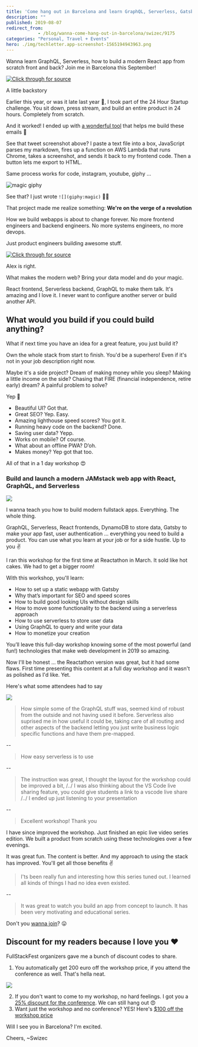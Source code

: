 ```yaml
---
title: 'Come hang out in Barcelona and learn GraphQL, Serverless, Gatsby, ...'
description: ""
published: 2019-08-07
redirect_from: 
            - /blog/wanna-come-hang-out-in-barcelona/swizec/9175
categories: "Personal, Travel + Events"
hero: ./img/techletter.app-screenshot-1565194943963.png
---
```

Wanna learn GraphQL, Serverless, how to build a modern React app from scratch front and back? Join me in Barcelona this September!

[![Click through for source](./img/techletter.app-screenshot-1565194943963.png)](https://twitter.com/FullStackFest/status/1157228136179933185)





A little backstory



Earlier this year, or was it late last year 🤔, I took part of the 24 Hour Startup challenge. You sit down, press stream, and build an entire product in 24 hours. Completely from scratch.



And it worked! I ended up with [a wonderful tool](https://techletter.app) that helps me build these emails 🎉



See that tweet screenshot above? I paste a text file into a box, JavaScript parses my markdown, fires up a function on AWS Lambda that runs Chrome, takes a screenshot, and sends it back to my frontend code. Then a button lets me export to HTML.



Same process works for code, instagram, youtube, giphy ...



![magic giphy](./img/media-12NUbkX6p4xOO4-giphy.gif)



See that? I just wrote `![](giphy:magic)` 🧙‍♂️



That project made me realize something: **We&#x27;re on the verge of a revolution**



How we build webapps is about to change forever. No more frontend engineers and backend engineers. No more systems engineers, no more devops.



Just product engineers building awesome stuff.





[![Click through for source](./img/techletter.app-screenshot-1565194943871.png)](https://twitter.com/voidfiles/status/1157735774999080960)





Alex is right.



What makes the modern web? Bring your data model and do your magic.



React frontend, Serverless backend, GraphQL to make them talk. It&#x27;s amazing and I love it. I never want to configure another server or build another API.



## What would you build if you could build anything?



What if next time you have an idea for a great feature, you just build it?



Own the whole stack from start to finish. You&#x27;d be a superhero! Even if it&#x27;s not in your job description right now.



Maybe it&#x27;s a side project? Dream of making money while you sleep? Making a little income on the side? Chasing that FIRE (financial independence, retire early) dream? A painful problem to solve?



Yep 💪



- Beautiful UI? Got that.
- Great SEO? Yep. Easy.
- Amazing lighthouse speed scores? You got it.
- Running heavy code on the backend? Done.
- Saving user data? Yepp.
- Works on mobile? Of course.
- What about an offline PWA? D’oh.
- Makes money? Yep got that too.



All of that in a 1 day workshop 😍



### Build and launch a modern JAMstack web app with React, GraphQL, and Serverless



[![](./img/48YsiTT.jpg)](https://2019.fullstackfest.com/workshops/build-and-launch-jamstack-react-graphql-serverless/)



I wanna teach you how to build modern fullstack apps. Everything. The whole thing.



GraphQL, Serverless, React frontends, DynamoDB to store data, Gatsby to make your app fast, user authentication ... everything you need to build a product. You can use what you learn at your job or for a side hustle. Up to you ✌️



I ran this workshop for the first time at Reactathon in March. It sold like hot cakes. We had to get a bigger room!



With this workshop, you&#x27;ll learn:



- How to set up a static webapp with Gatsby
- Why that’s important for SEO and speed scores
- How to build good looking UIs without design skills
- How to move some functionality to the backend using a serverless approach
- How to use serverless to store user data
- Using GraphQL to query and write your data
- How to monetize your creation



You’ll leave this full-day workshop knowing some of the most powerful (and fun!) technologies that make web development in 2019 so amazing.



Now I&#x27;ll be honest ... the Reactathon version was great, but it had some flaws. First time presenting this content at a full day workshop and it wasn&#x27;t as polished as I&#x27;d like. Yet.



Here&#x27;s what some attendees had to say



![](./img/dh0BIlm.png)



> How simple some of the GraphQL stuff was, seemed kind of robust from the outside and not having used it before. Serverless also suprised me in how useful it could be, taking care of all routing and other aspects of the backend letting you just write business logic specific functions and have them pre-mapped.



\--



> How easy serverless is to use



\--



> The instruction was great, I thought the layout for the workshop could be improved a bit, /../ I was also thinking about the VS Code live sharing feature, you could give students a link to a vscode live share /../ I ended up just listening to your presentation



\--



> Excellent workshop! Thank you



I have since improved the workshop. Just finished an epic live video series edition. We built a product from scratch using these technologies over a few evenings.



It was great fun. The content is better. And my approach to using the stack has improved. You&#x27;ll get all those benefits ✌️



> I&#x27;ts been really fun and interesting how this series tuned out. I learned all kinds of things I had no idea even existed.



\--



> It was great to watch you build an app from concept to launch. It has been very motivating and educational series.



Don&#x27;t you [wanna join](https://2019.fullstackfest.com/workshops/build-and-launch-jamstack-react-graphql-serverless/)? 😛



## Discount for my readers because I love you ❤️



FullStackFest organizers gave me a bunch of discount codes to share.



1. You automatically get 200 euro off the workshop price, if you attend the conference as well. That&#x27;s hella neat.



[![](./img/wkiVpBm.png)](https://2019.fullstackfest.com/workshops/build-and-launch-jamstack-react-graphql-serverless/)



2. If you don&#x27;t want to come to my workshop, no hard feelings. I got you a [25% discount for the conference](https://ti.to/codegram/full-stack-fest-2019/discount/SWIZEC). We can still hang out 😍
3. Want just the workshop and no conference? YES! Here&#x27;s [$100 off the workshop price](https://ti.to/codegram/full-stack-fest-2019/discount/SWIZEC-WORKSHOP-100)



Will I see you in Barcelona? I&#x27;m excited.



Cheers, ~Swizec